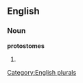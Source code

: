 ==English==

===Noun===
'''protostomes'''

# {{plural of|[[protostome]]}}

[[Category:English plurals]]